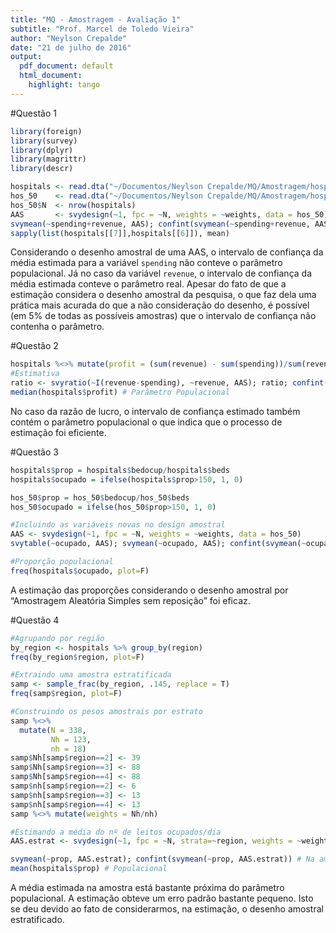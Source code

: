 ```yaml
---
title: "MQ - Amostragem - Avaliação 1"
subtitle: "Prof. Marcel de Toledo Vieira"
author: "Neylson Crepalde"
date: "21 de julho de 2016"
output:
  pdf_document: default
  html_document:
    highlight: tango
---
```


#Questão 1

```r
library(foreign)
library(survey)
library(dplyr)
library(magrittr)
library(descr)
```
```r
hospitals <- read.dta("~/Documentos/Neylson Crepalde/MQ/Amostragem/hospitals.dta")
hos_50    <- read.dta("~/Documentos/Neylson Crepalde/MQ/Amostragem/hospitals_srs50.dta")
hos_50$N  <- nrow(hospitals)
AAS       <- svydesign(~1, fpc = ~N, weights = ~weights, data = hos_50)
svymean(~spending+revenue, AAS); confint(svymean(~spending+revenue, AAS))
sapply(list(hospitals[[7]],hospitals[[6]]), mean)
```

Considerando o desenho amostral de uma AAS, o intervalo de confiança da média estimada para a variável `spending` não conteve o parâmetro populacional. Já no caso da variável `revenue`, o intervalo de confiança da média estimada conteve o parâmetro real. Apesar do fato de que a estimação considera o desenho amostral da pesquisa, o que faz dela uma prática mais acurada do que a não consideração do desenho, é possível (em 5% de todas as possíveis amostras) que o intervalo de confiança não contenha o parâmetro.

#Questão 2

```r
hospitals %<>% mutate(profit = (sum(revenue) - sum(spending))/sum(revenue))
#Estimativa 
ratio <- svyratio(~I(revenue-spending), ~revenue, AAS); ratio; confint(ratio)
median(hospitals$profit) # Parâmetro Populacional
```

No caso da razão de lucro, o intervalo de confiança estimado também contém o parâmetro populacional o que indica que o processo de estimação foi eficiente.

#Questão 3

```r
hospitals$prop = hospitals$bedocup/hospitals$beds
hospitals$ocupado = ifelse(hospitals$prop>150, 1, 0)

hos_50$prop = hos_50$bedocup/hos_50$beds
hos_50$ocupado = ifelse(hos_50$prop>150, 1, 0)

#Incluindo as variáveis novas no design amostral
AAS <- svydesign(~1, fpc = ~N, weights = ~weights, data = hos_50)
svytable(~ocupado, AAS); svymean(~ocupado, AAS); confint(svymean(~ocupado, AAS))

#Proporção populacional
freq(hospitals$ocupado, plot=F)
```

A estimação das proporções considerando o desenho amostral por "Amostragem Aleatória Simples sem reposição" foi eficaz.

#Questão 4

```r
#Agrupando por região
by_region <- hospitals %>% group_by(region)
freq(by_region$region, plot=F)

#Extraindo uma amostra estratificada
samp <- sample_frac(by_region, .145, replace = T)
freq(samp$region, plot=F)

#Construindo os pesos amostrais por estrato
samp %<>% 
  mutate(N = 338,
         Nh = 123,
         nh = 18)
samp$Nh[samp$region==2] <- 39
samp$Nh[samp$region==3] <- 88
samp$Nh[samp$region==4] <- 88
samp$nh[samp$region==2] <- 6
samp$nh[samp$region==3] <- 13
samp$nh[samp$region==4] <- 13
samp %<>% mutate(weights = Nh/nh)

#Estimando a média do nº de leitos ocupados/dia
AAS.estrat <- svydesign(~1, fpc = ~N, strata=~region, weights = ~weights, data = samp)

svymean(~prop, AAS.estrat); confint(svymean(~prop, AAS.estrat)) # Na amostra
mean(hospitals$prop) # Populacional
```

A média estimada na amostra está bastante próxima do parâmetro populacional. A estimação obteve um erro padrão bastante pequeno. Isto se deu devido ao fato de considerarmos, na estimação, o desenho amostral estratificado.
